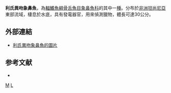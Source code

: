{{Speciesbox 
| genus = Marcusenius
| species = livingstonii
| status = LC
| status_system = IUCN3.1
| authority = [[Boulenger|Boulenger]], 1899
| synonyms = *''Gnathonemus livingstonii''<br /><small>Boulenger, 1899</small>
}}

'''利氏異吻象鼻魚'''，為[[輻鰭魚綱|輻鰭魚綱]][[骨舌魚目|骨舌魚目]][[象鼻魚科|象鼻魚科]]的其中一[[種|種]]。分布於[[非洲|非洲]][[坦尚尼亞|坦尚尼亞]]東部流域，棲息於水底，具有發電器官，用來偵測獵物，體長可達30公分。

==外部連結==
* [http://www.fishbase.org/Photos/ThumbnailsSummary.php?ID=10903 利氏異吻象鼻魚的圖片] {{Wayback|url=http://www.fishbase.org/Photos/ThumbnailsSummary.php?ID=10903 |date=20181005104158 }}

==参考文献==
*{{FishBase_species|genus=Marcusenius|species=livingstonii|year=2012|month=3}}
{{Taxonbar}}

[[Category:1899年描述的鱼类|M]]
[[Category:異吻象鼻魚屬|L]]